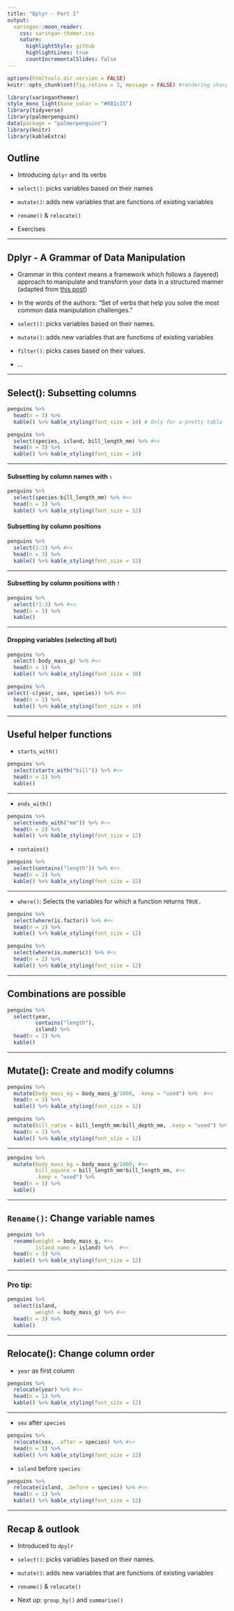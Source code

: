```yaml
---
title: "Dplyr - Part I"
output:
  xaringan::moon_reader:
    css: xaringan-themer.css
    nature:
      highlightStyle: github
      highlightLines: true
      countIncrementalSlides: false
---
```


```r
options(htmltools.dir.version = FALSE)
knitr::opts_chunk$set(fig.retina = 3, message = FALSE) #rendering sharp plots / not showing messages
```

```r
library(xaringanthemer)
style_mono_light(base_color = "#081c15")
library(tidyverse)
library(palmerpenguins)
data(package = "palmerpenguins")
library(knitr)
library(kableExtra)
```

## Outline

- Introducing `dplyr` and its verbs

- `select()`: picks variables based on their names

- `mutate()`: adds new variables that are functions of existing variables

- `rename()` & `relocate()`

- Exercises

---

## Dplyr - A Grammar of Data Manipulation

- Grammar in this context means a framework which follows a (layered) approach to manipulate and transform your data in a structured manner (adapted from [this post](https://towardsdatascience.com/a-comprehensive-guide-to-the-grammar-of-graphics-for-effective-visualization-of-multi-dimensional-1f92b4ed4149))

-	In the words of the authors: "Set of verbs that help you solve the most common data manipulation challenges."

- `select()`: picks variables based on their names.

- `mutate()`: adds new variables that are functions of existing variables

- `filter()`: picks cases based on their values.

- ...

---

## Select(): Subsetting columns

```r
penguins %>% 
  head(n = 3) %>% 
  kable() %>% kable_styling(font_size = 14) # Only for a pretty table
```

```r
penguins %>% 
  select(species, island, bill_length_mm) %>% #<<
  head(n = 3) %>% 
  kable() %>% kable_styling(font_size = 14)
```

---

#### Subsetting by column names with `:` 

```r
penguins %>% 
  select(species:bill_length_mm) %>% #<<
  head(n = 3) %>% 
  kable() %>% kable_styling(font_size = 12)
```

#### Subsetting by column positions

```r
penguins %>% 
  select(1:3) %>% #<<
  head(n = 3) %>% 
  kable() %>% kable_styling(font_size = 12)
```

---

#### Subsetting by column positions with `!`

```r
penguins %>% 
  select(!1:3) %>% #<<
  head(n = 3) %>% 
  kable()
```

---

#### Dropping variables (selecting all but)

```r
penguins %>% 
  select(-body_mass_g) %>% #<<
  head(n = 1) %>% 
  kable() %>% kable_styling(font_size = 10)
```

```r
penguins %>% 
select(-c(year, sex, species)) %>% #<<
  head(n = 1) %>% 
  kable() %>% kable_styling(font_size = 10)
```

---

## Useful helper functions

- `starts_with()`

```r
penguins %>% 
  select(starts_with("bill")) %>% #<<
  head(n = 2) %>% 
  kable()
```

---

- `ends_with()`

```r
penguins %>% 
  select(ends_with("mm")) %>% #<<
  head(n = 2) %>% 
  kable() %>% kable_styling(font_size = 12)
```

- `contains()`

```r
penguins %>% 
  select(contains("length")) %>% #<<
  head(n = 2) %>% 
  kable() %>% kable_styling(font_size = 12)
```

---

- `where()`: Selects the variables for which a function returns `TRUE.`

```r
penguins %>% 
  select(where(is.factor)) %>% #<<
  head(n = 2) %>% 
  kable() %>% kable_styling(font_size = 12)
```

```r
penguins %>% 
  select(where(is.numeric)) %>% #<<
  head(n = 2) %>% 
  kable() %>% kable_styling(font_size = 12)
```

---

## Combinations are possible

```r
penguins %>% 
  select(year,
         contains("length"),
         island) %>% 
  head(n = 2) %>% 
  kable()
```

---

## Mutate(): Create and modify columns

```r
penguins %>% 
  mutate(body_mass_kg = body_mass_g/1000, .keep = "used") %>%  #<<
  head(n = 3) %>% 
  kable() %>% kable_styling(font_size = 12)
```

```r
penguins %>% 
  mutate(bill_ratio = bill_length_mm/bill_depth_mm, .keep = "used") %>%   #<<
  head(n = 1) %>% 
  kable() %>% kable_styling(font_size = 12)
```

---

```r
penguins %>% 
  mutate(body_mass_kg = body_mass_g/1000, #<<
         bill_square = bill_length_mm*bill_length_mm, #<<
         .keep = "used") %>%
  head(n = 3) %>% 
  kable()
```

---

## `Rename()`: Change variable names 

```r
penguins %>% 
  rename(weight = body_mass_g, #<<
         island_name = island) %>%  #<<
  head(n = 3) %>% 
  kable() %>% kable_styling(font_size = 12)
```

---

### Pro tip:

```r
penguins %>% 
  select(island,
         weight = body_mass_g) %>% #<<
  head(n = 3) %>% 
  kable()
```

---

## Relocate(): Change column order

- `year` as first column

```r
penguins %>% 
  relocate(year) %>% #<<
  head(n = 1) %>% 
  kable() %>% kable_styling(font_size = 12)
```

---

- `sex` after `species`

```r
penguins %>% 
  relocate(sex, .after = species) %>% #<<
  head(n = 1) %>% 
  kable() %>% kable_styling(font_size = 12)
```

- `island` before `species`

```r
penguins %>% 
  relocate(island, .before = species) %>% #<<
  head(n = 1) %>% 
  kable() %>% kable_styling(font_size = 12)
```

---

## Recap & outlook

- Introduced to `dpylr`

- `select()`: picks variables based on their names.

- `mutate()`: adds new variables that are functions of existing variables

- `rename()` & `relocate()`

- Next up: `group_by()` and `summarise()`
